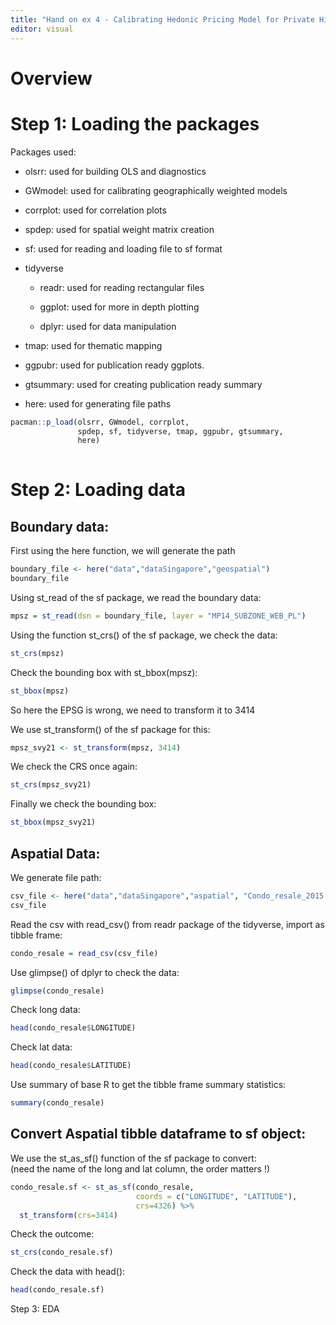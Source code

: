 ```yaml
---
title: "Hand on ex 4 - Calibrating Hedonic Pricing Model for Private Highrise Property with GWR Method"
editor: visual
---
```


# Overview 

# Step 1: Loading the packages 

Packages used:

-   olsrr: used for building OLS and diagnostics

-   GWmodel: used for calibrating geographically weighted models

-   corrplot: used for correlation plots

-   spdep: used for spatial weight matrix creation

-   sf: used for reading and loading file to sf format

-   tidyverse

    -   readr: used for reading rectangular files

    -   ggplot: used for more in depth plotting

    -   dplyr: used for data manipulation

-   tmap: used for thematic mapping

-   ggpubr: used for publication ready ggplots.

-   gtsummary: used for creating publication ready summary

-   here: used for generating file paths

```r
pacman::p_load(olsrr, GWmodel, corrplot,
               spdep, sf, tidyverse, tmap, ggpubr, gtsummary,
               here)
               
```

# Step 2: Loading data 

## Boundary data: 

First using the here function, we will generate the path

```r
boundary_file <- here("data","dataSingapore","geospatial")
boundary_file
```

Using st_read of the sf package, we read the boundary data:

```r
mpsz = st_read(dsn = boundary_file, layer = "MP14_SUBZONE_WEB_PL")
```

Using the function st_crs() of the sf package, we check the data:

```r
st_crs(mpsz)
```

Check the bounding box with st_bbox(mpsz):

```r
st_bbox(mpsz) 
```

So here the EPSG is wrong, we need to transform it to 3414

We use st_transform() of the sf package for this:

```r
mpsz_svy21 <- st_transform(mpsz, 3414)
```

We check the CRS once again:

```r
st_crs(mpsz_svy21)
```

Finally we check the bounding box:

```r
st_bbox(mpsz_svy21) 
```

## Aspatial Data:

We generate file path:

```r
csv_file <- here("data","dataSingapore","aspatial", "Condo_resale_2015.csv")
csv_file
```

Read the csv with read_csv() from readr package of the tidyverse, import as tibble frame:

```r
condo_resale = read_csv(csv_file)
```

Use glimpse() of dplyr to check the data:

```r
glimpse(condo_resale)
```

Check long data:

```r
head(condo_resale$LONGITUDE)
```

Check lat data:

```r
head(condo_resale$LATITUDE)
```

Use summary of base R to get the tibble frame summary statistics:

```r
summary(condo_resale)
```

## Convert Aspatial tibble dataframe to sf object: 

We use the st_as_sf() function of the sf package to convert: \
(need the name of the long and lat column, the order matters !)

```r
condo_resale.sf <- st_as_sf(condo_resale,
                            coords = c("LONGITUDE", "LATITUDE"),
                            crs=4326) %>%
  st_transform(crs=3414)
```

Check the outcome:

```r
st_crs(condo_resale.sf) 
```

Check the data with head():

```r
head(condo_resale.sf)
```

Step 3: EDA
